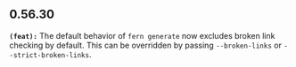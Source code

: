 ## 0.56.30
**`(feat):`** The default behavior of `fern generate` now excludes broken link checking by default.
This can be overridden by passing `--broken-links` or `--strict-broken-links`.


